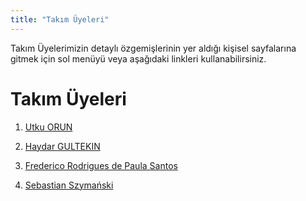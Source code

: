 ```yaml
---
title: "Takım Üyeleri"
---
```


Takım Üyelerimizin detaylı özgemişlerinin yer aldığı kişisel sayfalarına gitmek için sol menüyü veya aşağıdaki linkleri kullanabilirsiniz.

# Takım Üyeleri

1.  [Utku ORUN](/takim/utkuorun.qmd)

2.  [Haydar GULTEKIN](/takim/HaydarGULTEKIN.qmd)

3.  [Frederico Rodrigues de Paula Santos](/takim/fred.qmd)

4.  [Sebastian Szymański](/takim/szymanski.qmd)
